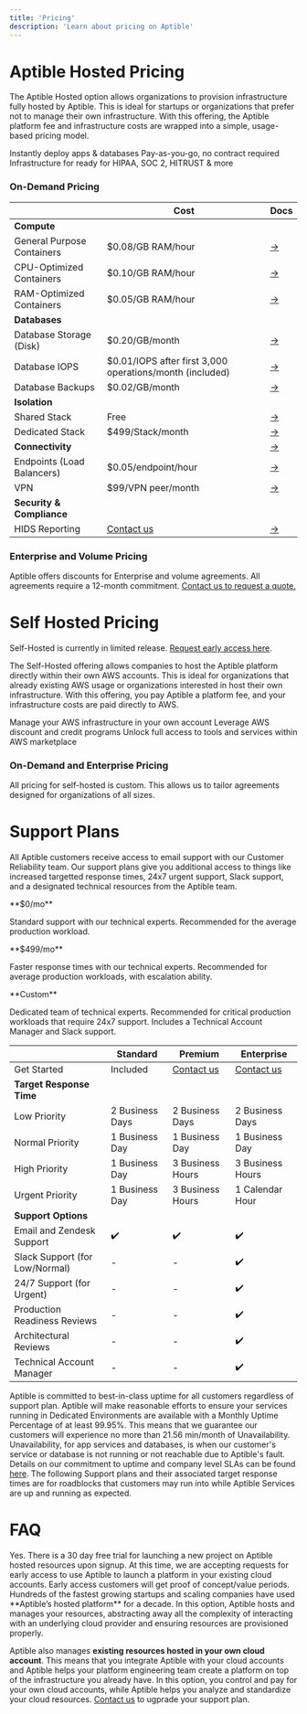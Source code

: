 ```yaml
---
title: 'Pricing'
description: 'Learn about pricing on Aptible'
---
```

# Aptible Hosted Pricing

The Aptible Hosted option allows organizations to provision infrastructure fully hosted by Aptible. This is ideal for startups or organizations that prefer not to manage their own infrastructure. With this offering, the Aptible platform fee and infrastructure costs are wrapped into a simple, usage-based pricing model.

 
<CardGroup cols={3}>
 <Card title="Get started in minutes" icon="sparkles" iconType="duotone">
  Instantly deploy apps & databases
  </Card>
  <Card title="Simple pricing, fully on-demand" icon="play-pause" iconType="duotone">
  Pay-as-you-go, no contract required   
  </Card>
  <Card title="Fast track compliance" icon="shield-halved" iconType="duotone">
  Infrastructure for ready for HIPAA, SOC 2, HITRUST & more
  </Card>
</CardGroup>


### On-Demand Pricing

|  | Cost | Docs |
| ----------- | ---- | ---- |
| **Compute** | | |
| General Purpose Containers | $0.08/GB RAM/hour | [→]() |
| CPU-Optimized Containers | $0.10/GB RAM/hour | [→]() |
| RAM-Optimized Containers | $0.05/GB RAM/hour |[→]() |
| **Databases** | | |
| Database Storage (Disk) | $0.20/GB/month | [→]() |
| Database IOPS | $0.01/IOPS after first 3,000 operations/month (included) |[→]() |
| Database Backups  |$0.02/GB/month | [→]() |
| **Isolation**  | | |
| Shared Stack  | Free | [→]() |
| Dedicated Stack  | $499/Stack/month | [→]() |
| **Connectivity** | | [→]() |
| Endpoints (Load Balancers) | $0.05/endpoint/hour | [→]() |
| VPN | $99/VPN peer/month | [→]() |
| **Security & Compliance** | | |
| HIDS Reporting | [Contact us]() | [→]() |


### Enterprise and Volume Pricing

Aptible offers discounts for Enterprise and volume agreements. All agreements require a 12-month commitment. [Contact us to request a quote.](https://app.aptible.com/contact) 

# Self Hosted Pricing

<Info>Self-Hosted is currently in limited release. [Request early access here](https://app.aptible.com/signup?cta=early-access).</Info>

The Self-Hosted offering allows companies to host the Aptible platform directly within their own AWS accounts. This is ideal for organizations that already existing AWS usage or organizations interested in host their own infrastructure. With this offering, you pay Aptible a platform fee, and your infrastructure costs are paid directly to AWS.

<CardGroup cols={3}>
  <Card title="Unified Infrastructure" icon="badge-check" iconType="duotone">
  Manage your AWS infrastructure in your own account
  </Card>
  <Card title="Infrastructure costs paid directly to AWS" icon="aws" iconType="duotone">
  Leverage AWS discount and credit programs
  </Card>
  <Card title="Full access to AWS tools" icon="unlock" iconType="duotone">
   Unlock full access to tools and services within AWS marketplace
  </Card>
</CardGroup>

### On-Demand and Enterprise Pricing 
All pricing for self-hosted is custom. This allows us to tailor agreements designed for organizations of all sizes.


# Support Plans

All Aptible customers receive access to email support with our Customer Reliability team. Our support plans give you additional access to things like increased targetted response times, 24x7 urgent support, Slack support, and a designated technical resources from the Aptible team. 


<CardGroup cols={3}>
  <Card title="Standard" icon="signal-fair">
  **$0/mo**
  
  Standard support with our technical experts. Recommended for the average production workload.

  </Card>
  <Card title="Premium" icon="signal-good">
   **$499/mo**

  Faster response times with our technical experts. Recommended for average production workloads, with escalation ability.


  </Card>
  <Card title="Enterprise" icon="signal-strong">
  **Custom**

  Dedicated team of technical experts. Recommended for critical production workloads that require 24x7 support. Includes a Technical Account Manager and Slack support.

  </Card>
</CardGroup>

|  | Standard | Premium | Enterprise |
| - | -------- | -------- | --------- |
| Get Started | Included | [Contact us](https://app.aptible.com/contact) | [Contact us](https://app.aptible.com/contact) |
| **Target Response Time** | | | |
| Low Priority | 2 Business Days |  2 Business Days |  2 Business Days  |
| Normal Priority | 1 Business Day | 1 Business Day | 1 Business Day |
| High Priority |1 Business Day | 3 Business Hours| 3 Business Hours|
| Urgent Priority | 1 Business Day |3 Business Hours | 1 Calendar Hour|
| **Support Options** | | | |
| Email and Zendesk Support | ✔️ | ✔️ | ✔️ |
| Slack Support (for Low/Normal) | - | - | ✔️ |
| 24/7 Support (for Urgent) | - | - | ✔️ |
| Production Readiness Reviews | - | - | ✔️ |
| Architectural Reviews | - | - | ✔️ |
| Technical Account Manager | - | - | ✔️ |

<Note>Aptible is committed to best-in-class uptime for all customers regardless of support plan. Aptible will make reasonable efforts to ensure your services running in Dedicated Environments are available with a Monthly Uptime Percentage of at least 99.95%. This means that we guarantee our customers will experience no more than 21.56 min/month of Unavailability.\
Unavailability, for app services and databases, is when our customer's service or database is not running or not reachable due to Aptible's fault. Details on our commitment to uptime and company level SLAs can be found [here](/https://www.aptible.com/legal/service-level-agreement). The following Support plans and their associated target response times are for roadblocks that customers may run into while Aptible Services are up and running as expected.</Note>


# FAQ
<AccordionGroup>
  <Accordion title="Does Aptible offer free trials?">
  Yes. There is a 30 day free trial for launching a new project on Aptible hosted resources upon signup.
  At this time, we are accepting requests for early access to use Aptible to launch a platform in your existing cloud accounts. Early access customers will get proof of concept/value periods.
  </Accordion>
  <Accordion title="What’s the difference between the Aptible Hosted and Self Hosted options?">
  Hundreds of the fastest growing startups and scaling companies have used **Aptible’s hosted platform** for a decade. In this option, Aptible hosts and manages your resources, abstracting away all the complexity of interacting with an underlying cloud provider and ensuring resources are provisioned properly.

  Aptible also manages **existing resources hosted in your own cloud account**. This means that you integrate Aptible with your cloud accounts and Aptible helps your platform engineering team create a platform on top of the infrastructure you already have. In this option, you control and pay for your own cloud accounts, while Aptible helps you analyze and standardize your cloud resources.
  </Accordion>
  <Accordion title="How can I upgrade my support plan?">
  [Contact us](https://app.aptible.com/contact) to ugprade your support plan.
  </Accordion>
</AccordionGroup>

